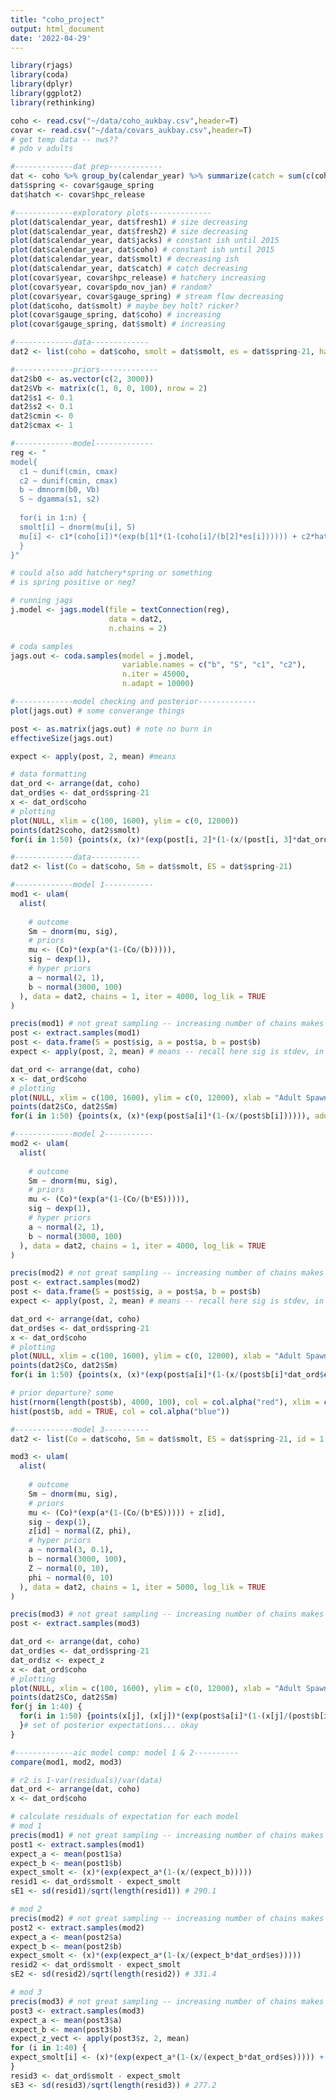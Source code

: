 ---
title: "coho_project"
output: html_document
date: '2022-04-29'
---

```{r setup}

library(rjags)
library(coda)
library(dplyr)
library(ggplot2)
library(rethinking)

coho <- read.csv("~/data/coho_aukbay.csv",header=T)
covar <- read.csv("~/data/covars_aukbay.csv",header=T)
# get temp data -- nws??
# pdo v adults

```

```{r data formatting}

#-------------dat prep------------
dat <- coho %>% group_by(calendar_year) %>% summarize(catch = sum(c(coho_troll_catch, coho_seine_catch, coho_gillnet_catch, coho_sport_catch)), fresh1 = X1.1_mean_length, fresh2 = X2.1_mean_length, jacks = coho_jack, coho = coho_adult, smolt = total_smolt)
dat$spring <- covar$gauge_spring
dat$hatch <- covar$hpc_release

#-------------exploratory plots--------------
plot(dat$calendar_year, dat$fresh1) # size decreasing
plot(dat$calendar_year, dat$fresh2) # size decreasing
plot(dat$calendar_year, dat$jacks) # constant ish until 2015
plot(dat$calendar_year, dat$coho) # constant ish until 2015
plot(dat$calendar_year, dat$smolt) # decreasing ish
plot(dat$calendar_year, dat$catch) # catch decreasing
plot(covar$year, covar$hpc_release) # hatchery increasing
plot(covar$year, covar$pdo_nov_jan) # random?
plot(covar$year, covar$gauge_spring) # stream flow decreasing
plot(dat$coho, dat$smolt) # maybe bev holt? ricker?
plot(covar$gauge_spring, dat$coho) # increasing
plot(covar$gauge_spring, dat$smolt) # increasing

```

```{r rjags ricker with enviro, message=FALSE}

#-------------data-------------
dat2 <- list(coho = dat$coho, smolt = dat$smolt, es = dat$spring-21, hat = dat$hatch, n = length(dat$smolt))

#-------------priors-------------
dat2$b0 <- as.vector(c(2, 3000))
dat2$Vb <- matrix(c(1, 0, 0, 100), nrow = 2)
dat2$s1 <- 0.1
dat2$s2 <- 0.1
dat2$cmin <- 0
dat2$cmax <- 1

#-------------model-------------
reg <- "
model{
  c1 ~ dunif(cmin, cmax)
  c2 ~ dunif(cmin, cmax)
  b ~ dmnorm(b0, Vb)
  S ~ dgamma(s1, s2)
  
  for(i in 1:n) {
  smolt[i] ~ dnorm(mu[i], S)
  mu[i] <- c1*(coho[i])*(exp(b[1]*(1-(coho[i]/(b[2]*es[i]))))) + c2*hat[i]
  }                                                 
}" 

# could also add hatchery*spring or something
# is spring positive or neg?

# running jags
j.model <- jags.model(file = textConnection(reg), 
                      data = dat2,
                      n.chains = 2)

# coda samples
jags.out <- coda.samples(model = j.model, 
                         variable.names = c("b", "S", "c1", "c2"), 
                         n.iter = 45000, 
                         n.adapt = 10000)

#-------------model checking and posterior-------------
plot(jags.out) # some converange things

post <- as.matrix(jags.out) # note no burn in
effectiveSize(jags.out)

expect <- apply(post, 2, mean) #means

# data formatting
dat_ord <- arrange(dat, coho)
dat_ord$es <- dat_ord$spring-21
x <- dat_ord$coho
# plotting
plot(NULL, xlim = c(100, 1600), ylim = c(0, 12000))
points(dat2$coho, dat2$smolt)
for(i in 1:50) {points(x, (x)*(exp(post[i, 2]*(1-(x/(post[i, 3]*dat_ord$es))))), add=TRUE, col = col.alpha("blue", 0.2))} # set of posterior expectations... okay

```

```{r stan version plotting posterior, message=FALSE}

#-------------data-----------
dat2 <- list(Co = dat$coho, Sm = dat$smolt, ES = dat$spring-21)

#-------------model 1-----------
mod1 <- ulam(
  alist(
    
    # outcome 
    Sm ~ dnorm(mu, sig),
    # priors
    mu <- (Co)*(exp(a*(1-(Co/(b))))), 
    sig ~ dexp(1),
    # hyper priors
    a ~ normal(2, 1),
    b ~ normal(3000, 100)
  ), data = dat2, chains = 1, iter = 4000, log_lik = TRUE
)

precis(mod1) # not great sampling -- increasing number of chains makes worse
post <- extract.samples(mod1)
post <- data.frame(S = post$sig, a = post$a, b = post$b)
expect <- apply(post, 2, mean) # means -- recall here sig is stdev, in jags sig is precision (and way worse, but more samples)

dat_ord <- arrange(dat, coho)
x <- dat_ord$coho
# plotting
plot(NULL, xlim = c(100, 1600), ylim = c(0, 12000), xlab = "Adult Spawners", ylab = "Smolt Recruits")
points(dat2$Co, dat2$Sm)
for(i in 1:50) {points(x, (x)*(exp(post$a[i]*(1-(x/(post$b[i]))))), add=TRUE, col = col.alpha("red", 0.2))} # set of posterior expectations... okay

#-------------model 2-----------
mod2 <- ulam(
  alist(
    
    # outcome 
    Sm ~ dnorm(mu, sig),
    # priors
    mu <- (Co)*(exp(a*(1-(Co/(b*ES))))), 
    sig ~ dexp(1),
    # hyper priors
    a ~ normal(2, 1),
    b ~ normal(3000, 100)
  ), data = dat2, chains = 1, iter = 4000, log_lik = TRUE
)

precis(mod2) # not great sampling -- increasing number of chains makes worse
post <- extract.samples(mod2)
post <- data.frame(S = post$sig, a = post$a, b = post$b)
expect <- apply(post, 2, mean) # means -- recall here sig is stdev, in jags sig is precision (and way worse, but more samples)

dat_ord <- arrange(dat, coho)
dat_ord$es <- dat_ord$spring-21
x <- dat_ord$coho
# plotting
plot(NULL, xlim = c(100, 1600), ylim = c(0, 12000), xlab = "Adult Spawners", ylab = "Smolt Recruits")
points(dat2$Co, dat2$Sm)
for(i in 1:50) {points(x, (x)*(exp(post$a[i]*(1-(x/(post$b[i]*dat_ord$es))))), add=TRUE, col = col.alpha("red", 0.2))} # set of posterior expectations... okay

# prior departure? some
hist(rnorm(length(post$b), 4000, 100), col = col.alpha("red"), xlim = c(3500, 4500))
hist(post$b, add = TRUE, col = col.alpha("blue"))

#-------------model 3----------
dat2 <- list(Co = dat$coho, Sm = dat$smolt, ES = dat$spring-21, id = 1:length(dat$coho))

mod3 <- ulam(
  alist(
    
    # outcome 
    Sm ~ dnorm(mu, sig),
    # priors
    mu <- (Co)*(exp(a*(1-(Co/(b*ES))))) + z[id], 
    sig ~ dexp(1),
    z[id] ~ normal(Z, phi),
    # hyper priors
    a ~ normal(3, 0.1),
    b ~ normal(3000, 100), 
    Z ~ normal(0, 10), 
    phi ~ normal(0, 10)
  ), data = dat2, chains = 1, iter = 5000, log_lik = TRUE
)

precis(mod3) # not great sampling -- increasing number of chains makes worse
post <- extract.samples(mod3)

dat_ord <- arrange(dat, coho)
dat_ord$es <- dat_ord$spring-21
dat_ord$z <- expect_z
x <- dat_ord$coho
# plotting
plot(NULL, xlim = c(100, 1600), ylim = c(0, 12000), xlab = "Adult Spawners", ylab = "Smolt Recruits")
points(dat2$Co, dat2$Sm)
for(j in 1:40) {
  for(i in 1:50) {points(x[j], (x[j])*(exp(post$a[i]*(1-(x[j]/(post$b[i]*dat_ord$es[j]))))) + post$z[i, j], add=TRUE, col = col.alpha("red", 0.2))
  }# set of posterior expectations... okay
}

#-------------aic model comp: model 1 & 2----------
compare(mod1, mod2, mod3)

# r2 is 1-var(residuals)/var(data)
dat_ord <- arrange(dat, coho)
x <- dat_ord$coho

# calculate residuals of expectation for each model
# mod 1
precis(mod1) # not great sampling -- increasing number of chains makes worse
post1 <- extract.samples(mod1)
expect_a <- mean(post1$a) 
expect_b <- mean(post1$b)
expect_smolt <- (x)*(exp(expect_a*(1-(x/(expect_b))))) 
resid1 <- dat_ord$smolt - expect_smolt
sE1 <- sd(resid1)/sqrt(length(resid1)) # 290.1

# mod 2
precis(mod2) # not great sampling -- increasing number of chains makes worse
post2 <- extract.samples(mod2)
expect_a <- mean(post2$a) 
expect_b <- mean(post2$b)
expect_smolt <- (x)*(exp(expect_a*(1-(x/(expect_b*dat_ord$es))))) 
resid2 <- dat_ord$smolt - expect_smolt
sE2 <- sd(resid2)/sqrt(length(resid2)) # 331.4

# mod 3
precis(mod3) # not great sampling -- increasing number of chains makes worse
post3 <- extract.samples(mod3)
expect_a <- mean(post3$a) 
expect_b <- mean(post3$b)
expect_z_vect <- apply(post3$z, 2, mean)
for (i in 1:40) {
expect_smolt[i] <- (x)*(exp(expect_a*(1-(x/(expect_b*dat_ord$es))))) + expect_z_vect[i]
}
resid3 <- dat_ord$smolt - expect_smolt
sE3 <- sd(resid3)/sqrt(length(resid3)) # 277.2

```

